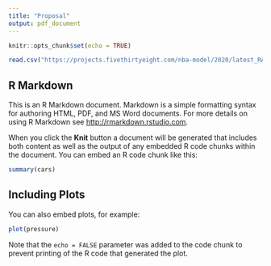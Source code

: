 ```yaml
---
title: "Proposal"
output: pdf_document
---
```


```r
knitr::opts_chunk$set(echo = TRUE)
```


```r
read.csv("https://projects.fivethirtyeight.com/nba-model/2020/latest_RAPTOR_by_team.csv")

```
## R Markdown

This is an R Markdown document. Markdown is a simple formatting syntax for authoring HTML, PDF, and MS Word documents. For more details on using R Markdown see <http://rmarkdown.rstudio.com>.

When you click the **Knit** button a document will be generated that includes both content as well as the output of any embedded R code chunks within the document. You can embed an R code chunk like this:

```r
summary(cars)
```

## Including Plots

You can also embed plots, for example:

```r
plot(pressure)
```

Note that the `echo = FALSE` parameter was added to the code chunk to prevent printing of the R code that generated the plot.
